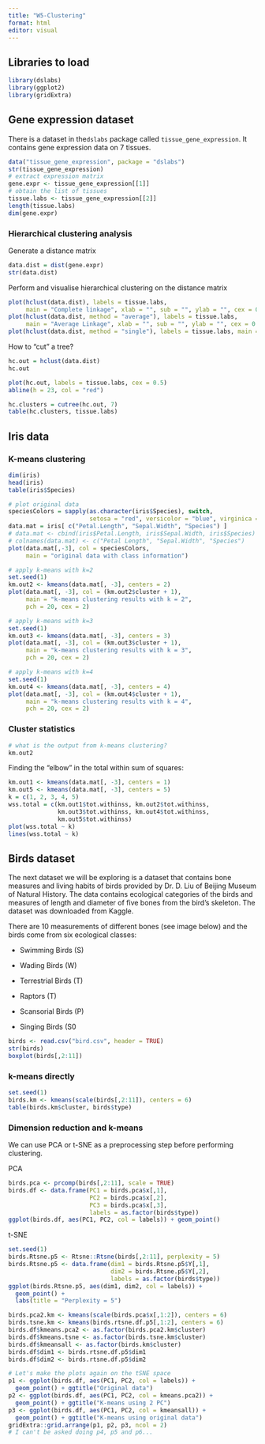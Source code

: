 ```yaml
---
title: "W5-Clustering"
format: html
editor: visual
---
```


## Libraries to load

```r
library(dslabs)
library(ggplot2) 
library(gridExtra)
```

## Gene expression dataset

There is a dataset in the`dslabs` package called `tissue_gene_expression`. It contains gene expression data on 7 tissues.

```r
data("tissue_gene_expression", package = "dslabs")
str(tissue_gene_expression) 
# extract expression matrix
gene.expr <- tissue_gene_expression[[1]]
# obtain the list of tissues
tissue.labs <- tissue_gene_expression[[2]]
length(tissue.labs)
dim(gene.expr)
```

### Hierarchical clustering analysis

Generate a distance matrix

```r
data.dist = dist(gene.expr)
str(data.dist)
```

Perform and visualise hierarchical clustering on the distance matrix

```r
plot(hclust(data.dist), labels = tissue.labs, 
     main = "Complete linkage", xlab = "", sub = "", ylab = "", cex = 0.8) 
plot(hclust(data.dist, method = "average"), labels = tissue.labs, 
     main = "Average Linkage", xlab = "", sub = "", ylab = "", cex = 0.8)
plot(hclust(data.dist, method = "single"), labels = tissue.labs, main = "Single Linkage", xlab = "", sub = "", ylab = "", cex = 0.8)

```

How to "cut" a tree?

```r
hc.out = hclust(data.dist) 
hc.out
```

```r
plot(hc.out, labels = tissue.labs, cex = 0.5) 
abline(h = 23, col = "red")
```

```r
hc.clusters = cutree(hc.out, 7) 
table(hc.clusters, tissue.labs)
```

## Iris data

### K-means clustering

```r
dim(iris) 
head(iris) 
table(iris$Species)
```

```r
# plot original data 
speciesColors = sapply(as.character(iris$Species), switch, 
                       setosa = "red", versicolor = "blue", virginica = "green")
data.mat = iris[ c("Petal.Length", "Sepal.Width", "Species") ]
# data.mat <- cbind(iris$Petal.Length, iris$Sepal.Width, iris$Species) 
# colnames(data.mat) <- c("Petal Length", "Sepal.Width", "Species")
plot(data.mat[,-3], col = speciesColors, 
     main = "original data with class information")
```

```r
# apply k-means with k=2
set.seed(1) 
km.out2 <- kmeans(data.mat[, -3], centers = 2) 
plot(data.mat[, -3], col = (km.out2$cluster + 1), 
     main = "k-means clustering results with k = 2", 
     pch = 20, cex = 2)
```

```r
# apply k-means with k=3
set.seed(1) 
km.out3 <- kmeans(data.mat[, -3], centers = 3) 
plot(data.mat[, -3], col = (km.out3$cluster + 1), 
     main = "k-means clustering results with k = 3", 
     pch = 20, cex = 2)
```

```r
# apply k-means with k=4
set.seed(1) 
km.out4 <- kmeans(data.mat[, -3], centers = 4) 
plot(data.mat[, -3], col = (km.out4$cluster + 1), 
     main = "k-means clustering results with k = 4", 
     pch = 20, cex = 2)
```

### Cluster statistics

```r
# what is the output from k-means clustering? 
km.out2
```

Finding the "elbow" in the total within sum of squares:

```r
km.out1 <- kmeans(data.mat[, -3], centers = 1) 
km.out5 <- kmeans(data.mat[, -3], centers = 5) 
k = c(1, 2, 3, 4, 5) 
wss.total = c(km.out1$tot.withinss, km.out2$tot.withinss, 
              km.out3$tot.withinss, km.out4$tot.withinss, 
              km.out5$tot.withinss)
plot(wss.total ~ k) 
lines(wss.total ~ k) 
```

## Birds dataset

The next dataset we will be exploring is a dataset that contains bone measures and living habits of birds provided by Dr. D. Liu of Beijing Museum of Natural History. The data contains ecological categories of the birds and measures of length and diameter of five bones from the bird's skeleton. The dataset was downloaded from Kaggle.

There are 10 measurements of different bones (see image below) and the birds come from six ecological classes:

-   Swimming Birds (S)

-   Wading Birds (W)

-   Terrestrial Birds (T)

-   Raptors (T)

-   Scansorial Birds (P)

-   Singing Birds (S0

```r
birds <- read.csv("bird.csv", header = TRUE) 
str(birds) 
boxplot(birds[,2:11])
```

### k-means directly

```r
set.seed(1)
birds.km <- kmeans(scale(birds[,2:11]), centers = 6) 
table(birds.km$cluster, birds$type)
```

### Dimension reduction and k-means

We can use PCA or t-SNE as a preprocessing step before performing clustering.

PCA

```r
birds.pca <- prcomp(birds[,2:11], scale = TRUE) 
birds.df <- data.frame(PC1 = birds.pca$x[,1], 
                       PC2 = birds.pca$x[,2], 
                       PC3 = birds.pca$x[,3], 
                       labels = as.factor(birds$type))
ggplot(birds.df, aes(PC1, PC2, col = labels)) + geom_point()
```

t-SNE

```r
set.seed(1) 
birds.Rtsne.p5 <- Rtsne::Rtsne(birds[,2:11], perplexity = 5) 
birds.Rtsne.p5 <- data.frame(dim1 = birds.Rtsne.p5$Y[,1], 
                             dim2 = birds.Rtsne.p5$Y[,2], 
                             labels = as.factor(birds$type))
ggplot(birds.Rtsne.p5, aes(dim1, dim2, col = labels)) + 
  geom_point() + 
  labs(title = "Perplexity = 5")
```

```r
birds.pca2.km <- kmeans(scale(birds.pca$x[,1:2]), centers = 6) 
birds.tsne.km <- kmeans(birds.rtsne.df.p5[,1:2], centers = 6) 
birds.df$kmeans.pca2 <- as.factor(birds.pca2.km$cluster) 
birds.df$kmeans.tsne <- as.factor(birds.tsne.km$cluster) 
birds.df$kmeansall <- as.factor(birds.km$cluster) 
birds.df$dim1 <- birds.rtsne.df.p5$dim1
birds.df$dim2 <- birds.rtsne.df.p5$dim2 

# Let's make the plots again on the tSNE space
p1 <- ggplot(birds.df, aes(PC1, PC2, col = labels)) + 
  geom_point() + ggtitle("Original data")
p2 <- ggplot(birds.df, aes(PC1, PC2, col = kmeans.pca2)) + 
  geom_point() + ggtitle("K-means using 2 PC")
p3 <- ggplot(birds.df, aes(PC1, PC2, col = kmeansall)) + 
  geom_point() + ggtitle("K-means using original data") 
gridExtra::grid.arrange(p1, p2, p3, ncol = 2) 
# I can't be asked doing p4, p5 and p6...
```
